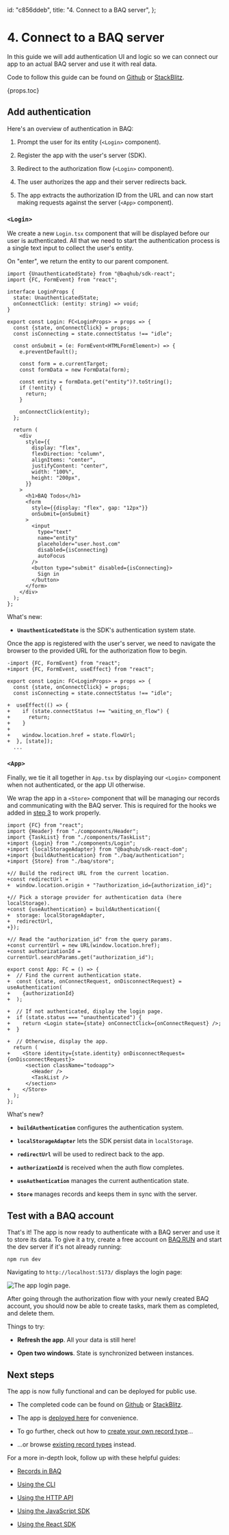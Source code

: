 
  id: "c856ddeb",
  title: "4. Connect to a BAQ server",
};

# 4. Connect to a BAQ server

In this guide we will add authentication UI and logic so we can connect our app to an actual BAQ server and use it with real data.

Code to follow this guide can be found on [Github](https://github.com/baqhub/app-demo-todo/tree/3-add-data-model) or [StackBlitz](https://stackblitz.com/~/github.com/baqhub/app-demo-todo/tree/3-add-data-model).

{props.toc}

## Add authentication

Here's an overview of authentication in BAQ:

1. Prompt the user for its entity (`<Login>` component).

2. Register the app with the user's server (SDK).

3. Redirect to the authorization flow (`<Login>` component).

4. The user authorizes the app and their server redirects back.

5. The app extracts the authorization ID from the URL and can now start making requests against the server (`<App>` component).

### `<Login>`

We create a new `Login.tsx` component that will be displayed before our user is authenticated. All that we need to start the authentication process is a single text input to collect the user's entity.

On "enter", we return the entity to our parent component.

<MdxCopyCode>

```tsx
import {UnauthenticatedState} from "@baqhub/sdk-react";
import {FC, FormEvent} from "react";

interface LoginProps {
  state: UnauthenticatedState;
  onConnectClick: (entity: string) => void;
}

export const Login: FC<LoginProps> = props => {
  const {state, onConnectClick} = props;
  const isConnecting = state.connectStatus !== "idle";

  const onSubmit = (e: FormEvent<HTMLFormElement>) => {
    e.preventDefault();

    const form = e.currentTarget;
    const formData = new FormData(form);

    const entity = formData.get("entity")?.toString();
    if (!entity) {
      return;
    }

    onConnectClick(entity);
  };

  return (
    <div
      style={{
        display: "flex",
        flexDirection: "column",
        alignItems: "center",
        justifyContent: "center",
        width: "100%",
        height: "200px",
      }}
    >
      <h1>BAQ Todos</h1>
      <form
        style={{display: "flex", gap: "12px"}}
        onSubmit={onSubmit}
      >
        <input
          type="text"
          name="entity"
          placeholder="user.host.com"
          disabled={isConnecting}
          autoFocus
        />
        <button type="submit" disabled={isConnecting}>
          Sign in
        </button>
      </form>
    </div>
  );
};
```

</MdxCopyCode>

What's new:

<MdxCompactList>

- **`UnauthenticatedState`** is the SDK's authentication system state.

</MdxCompactList>

Once the app is registered with the user's server, we need to navigate the browser to the provided URL for the authorization flow to begin.

```diff-tsx
-import {FC, FormEvent} from "react";
+import {FC, FormEvent, useEffect} from "react";

export const Login: FC<LoginProps> = props => {
  const {state, onConnectClick} = props;
  const isConnecting = state.connectStatus !== "idle";

+  useEffect(() => {
+    if (state.connectStatus !== "waiting_on_flow") {
+      return;
+    }
+
+    window.location.href = state.flowUrl;
+  }, [state]);
  ...
```

### `<App>`

Finally, we tie it all together in `App.tsx` by displaying our `<Login>` component when not authenticated, or the app UI otherwise.

We wrap the app in a `<Store>` component that will be managing our records and communicating with the BAQ server. This is required for the hooks we added in [step 3](8fa128c6) to work properly.

```diff-tsx
import {FC} from "react";
import {Header} from "./components/Header";
import {TaskList} from "./components/TaskList";
+import {Login} from "./components/Login";
+import {localStorageAdapter} from "@baqhub/sdk-react-dom";
+import {buildAuthentication} from "./baq/authentication";
+import {Store} from "./baq/store";

+// Build the redirect URL from the current location.
+const redirectUrl =
+  window.location.origin + "?authorization_id={authorization_id}";

+// Pick a storage provider for authentication data (here localStorage).
+const {useAuthentication} = buildAuthentication({
+  storage: localStorageAdapter,
+  redirectUrl,
+});

+// Read the "authorization_id" from the query params.
+const currentUrl = new URL(window.location.href);
+const authorizationId = currentUrl.searchParams.get("authorization_id");

export const App: FC = () => {
+  // Find the current authentication state.
+  const {state, onConnectRequest, onDisconnectRequest} = useAuthentication(
+    {authorizationId}
+  );

+  // If not authenticated, display the login page.
+  if (state.status === "unauthenticated") {
+    return <Login state={state} onConnectClick={onConnectRequest} />;
+  }

+  // Otherwise, display the app.
  return (
+    <Store identity={state.identity} onDisconnectRequest={onDisconnectRequest}>
      <section className="todoapp">
        <Header />
        <TaskList />
      </section>
+    </Store>
  );
};
```

What's new?

<MdxCompactList>

- **`buildAuthentication`** configures the authentication system.

- **`localStorageAdapter`** lets the SDK persist data in `localStorage`.

- **`redirectUrl`** will be used to redirect back to the app.

- **`authorizationId`** is received when the auth flow completes.

- **`useAuthentication`** manages the current authentication state.

- **`Store`** manages records and keeps them in sync with the server.

</MdxCompactList>

## Test with a BAQ account

That's it! The app is now ready to authenticate with a BAQ server and use it to store its data. To give it a try, create a free account on [BAQ.RUN](https://baq.run) and start the dev server if it's not already running:

<MdxCopyCode>

```cli
npm run dev
```

</MdxCopyCode>

Navigating to `http://localhost:5173/` displays the login page:

![The app login page.](firstAppConnectServer)

After going through the authorization flow with your newly created BAQ account, you should now be able to create tasks, mark them as completed, and delete them.

Things to try:

<MdxCompactList>

- **Refresh the app**. All your data is still here!

- **Open two windows**. State is synchronized between instances.

</MdxCompactList>

## Next steps

The app is now fully functional and can be deployed for public use.

<MdxCompactList>

- The completed code can be found on [Github](https://github.com/baqhub/app-demo-todo) or [StackBlitz](https://stackblitz.com/~/github.com/baqhub/app-demo-todo).

- The app is [deployed here](https://tododemo.baq.dev) for convenience.

- To go further, check out how to [create your own record type](b8267a5b)...

- ...or browse [existing record types](d1f9da17) instead.

</MdxCompactList>

For a more in-depth look, follow up with these helpful guides:

<MdxCompactList>

- [Records in BAQ](5d7a0974)

- [Using the CLI](6fd9977d)

- [Using the HTTP API](50c614b0)

- [Using the JavaScript SDK](4ae6101c)

- [Using the React SDK](9b40fdec)

</MdxCompactList>
